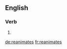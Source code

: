 ==English==

===Verb===
{{head|en|verb form}}

# {{en-third-person singular of|reanimate}}

[[de:reanimates]]
[[fr:reanimates]]